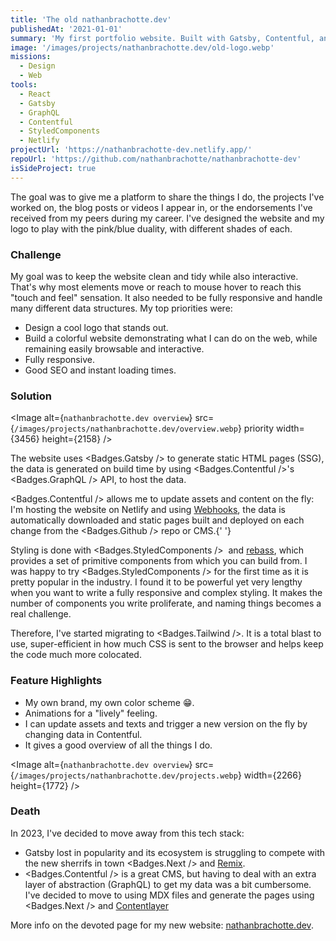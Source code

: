 ```yaml
---
title: 'The old nathanbrachotte.dev'
publishedAt: '2021-01-01'
summary: 'My first portfolio website. Built with Gatsby, Contentful, and Styled Component. They were cool at the time.'
image: '/images/projects/nathanbrachotte.dev/old-logo.webp'
missions:
  - Design
  - Web
tools:
  - React
  - Gatsby
  - GraphQL
  - Contentful
  - StyledComponents
  - Netlify
projectUrl: 'https://nathanbrachotte-dev.netlify.app/'
repoUrl: 'https://github.com/nathanbrachotte/nathanbrachotte-dev'
isSideProject: true
---
```


The goal was to give me a platform to share the things I do, the projects I've worked on, the blog posts or videos I appear in, or the endorsements I've received from my peers during my career.
I've designed the website and my logo to play with the pink/blue duality, with different shades of each.

### Challenge

My goal was to keep the website clean and tidy while also interactive. That's why most elements move or reach to mouse hover to reach this "touch and feel" sensation.
It also needed to be fully responsive and handle many different data structures.
My top priorities were:

- Design a cool logo that stands out.
- Build a colorful website demonstrating what I can do on the web, while remaining easily browsable and interactive.
- Fully responsive.
- Good SEO and instant loading times.

### Solution

<Image
  alt={`nathanbrachotte.dev overview`}
  src={`/images/projects/nathanbrachotte.dev/overview.webp`}
  priority
  width={3456}
  height={2158}
/>

The website uses <Badges.Gatsby /> to generate static HTML pages (SSG), the data is generated on build time by using <Badges.Contentful />'s <Badges.GraphQL /> API, to host the data.

<Badges.Contentful /> allows me to update assets and content on the fly: I'm
hosting the website on Netlify and using
[Webhooks](https://hookdeck.com/webhooks/guides/what-are-webhooks-how-they-work#what-is-a-webhook),
the data is automatically downloaded and static pages built and deployed on each
change from the <Badges.Github /> repo or CMS.{' '}

Styling is done with <Badges.StyledComponents />
 and [rebass](https://rebassjs.org), which provides a set of primitive
components from which you can build from. I was happy to
try <Badges.StyledComponents /> for the first time as it is pretty popular in the industry. I found
it to be powerful yet very lengthy when you want to write a fully responsive and
complex styling. It makes the number of components you write proliferate, and naming things becomes a real challenge.

Therefore, I've started migrating to <Badges.Tailwind />. It is a total blast to use, super-efficient in how much CSS
is sent to the browser and helps keep the code much more colocated.

### Feature Highlights

- My own brand, my own color scheme 😁.
- Animations for a "lively" feeling.
- I can update assets and texts and trigger a new version on the fly by changing data in Contentful.
- It gives a good overview of all the things I do.

<Image
  alt={`nathanbrachotte.dev overview`}
  src={`/images/projects/nathanbrachotte.dev/projects.webp`}
  width={2266}
  height={1772}
/>

### Death

In 2023, I've decided to move away from this tech stack:

- Gatsby lost in popularity and its ecosystem is struggling to compete with the new sherrifs in town <Badges.Next /> and [Remix](https://remix.run/).
- <Badges.Contentful /> is a great CMS, but having to deal with an extra layer
  of abstraction (GraphQL) to get my data was a bit cumbersome. I've decided to
  move to using MDX files and generate the pages using <Badges.Next /> and
  [Contentlayer](https://www.contentlayer.dev/)

More info on the devoted page for my new website: [nathanbrachotte.dev](/projects/nathanbrachotte.dev).
